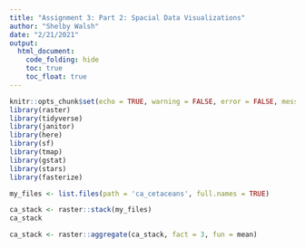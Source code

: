 ```yaml
---
title: "Assignment 3: Part 2: Spacial Data Visualizations"
author: "Shelby Walsh"
date: "2/21/2021"
output: 
  html_document:
    code_folding: hide
    toc: true
    toc_float: true
---
```


```r
knitr::opts_chunk$set(echo = TRUE, warning = FALSE, error = FALSE, message = FALSE)
library(raster)
library(tidyverse)
library(janitor)
library(here)
library(sf)
library(tmap)
library(gstat)
library(stars)
library(fasterize)
```


```r
my_files <- list.files(path = 'ca_cetaceans', full.names = TRUE)

ca_stack <- raster::stack(my_files)
ca_stack

ca_stack <- raster::aggregate(ca_stack, fact = 3, fun = mean)
```

